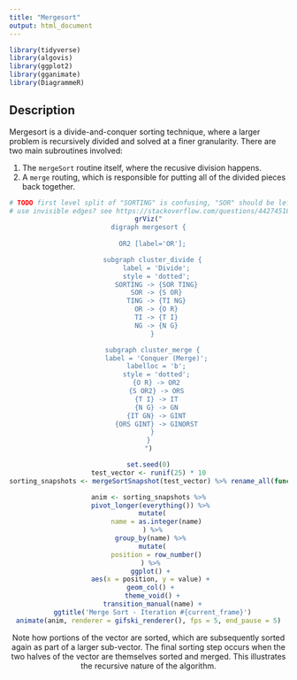```yaml
---
title: "Mergesort"
output: html_document
---
```


```r
library(tidyverse)
library(algovis)
library(ggplot2)
library(gganimate)
library(DiagrammeR)
```

## Description
Mergesort is a divide-and-conquer sorting technique, where a larger problem is recursively divided and solved at a finer granularity.
There are two main subroutines involved:

1. The `mergeSort` routine itself, where the recusive division happens.
2. A `merge` routing, which is responsible for putting all of the divided pieces back together.

<div align="center">
```r
# TODO first level split of "SORTING" is confusing, "SOR" should be left of "TING"
# use invisible edges? see https://stackoverflow.com/questions/44274518/how-can-i-control-within-level-node-order-in-graphvizs-dot/44274606
grViz("
digraph mergesort {
  
  OR2 [label='OR'];

  subgraph cluster_divide {
    label = 'Divide';
    style = 'dotted';
    SORTING -> {SOR TING}
    SOR -> {S OR}
    TING -> {TI NG}
    OR -> {O R}
    TI -> {T I}
    NG -> {N G}
  }

  subgraph cluster_merge {
    label = 'Conquer (Merge)';
    labelloc = 'b';
    style = 'dotted';
    {O R} -> OR2
    {S OR2} -> ORS
    {T I} -> IT
    {N G} -> GN
    {IT GN} -> GINT
    {ORS GINT} -> GINORST
  }
}
")
```
<div>



```r
set.seed(0)
test_vector <- runif(25) * 10
sorting_snapshots <- mergeSortSnapshot(test_vector) %>% rename_all(function(x) {str_extract(x, "[0-9]+")})

anim <- sorting_snapshots %>%
  pivot_longer(everything()) %>% 
  mutate(
    name = as.integer(name)
  ) %>%
  group_by(name) %>% 
  mutate(
    position = row_number()
  ) %>% 
  ggplot() + 
  aes(x = position, y = value) + 
  geom_col() + 
  theme_void() +
  transition_manual(name) +
  ggtitle('Merge Sort - Iteration #{current_frame}')
animate(anim, renderer = gifski_renderer(), fps = 5, end_pause = 5)
```
Note how portions of the vector are sorted, which are subsequently sorted again as part of a larger sub-vector.
The final sorting step occurs when the two halves of the vector are themselves sorted and merged.
This illustrates the recursive nature of the algorithm.
